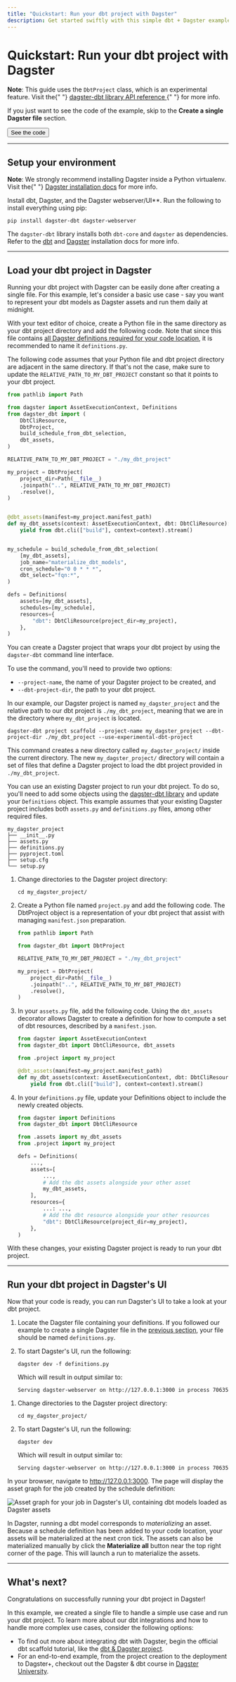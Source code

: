 ```yaml
---
title: "Quickstart: Run your dbt project with Dagster"
description: Get started swiftly with this simple dbt + Dagster example.
---
```


# Quickstart: Run your dbt project with Dagster

<Note>
  <strong>Note</strong>: This guide uses the <code>DbtProject</code> class,
  which is an experimental feature. Visit the{" "}
  <a href="/\_apidocs/libraries/dagster-dbt">
    dagster-dbt library API reference
  </a>{" "}
  for more info.
</Note>

If you just want to see the code of the example, skip to the **Create a single Dagster file** section.

<div className="w-full inline-flex flex-col space-y-2 md:space-y-0 md:flex-row md:space-x-4">
  <Button link="#load-your-dbt-project-in-dagster">See the code</Button>
</div>

---

## Setup your environment

<Note>
  <strong>Note</strong>: We strongly recommend installing Dagster inside a
  Python virtualenv. Visit the{" "}
  <a href="/getting-started/install">Dagster installation docs</a> for more
  info.
</Note>

Install dbt, Dagster, and the Dagster webserver/UI\*\*. Run the following to install everything using pip:

```shell
pip install dagster-dbt dagster-webserver
```

The `dagster-dbt` library installs both `dbt-core` and `dagster` as dependencies. Refer to the [dbt](https://docs.getdbt.com/dbt-cli/install/overview) and [Dagster](/getting-started/install) installation docs for more info.

---

## Load your dbt project in Dagster

<TabGroup>
<TabItem name="Option 1: Create a single Dagster file">

Running your dbt project with Dagster can be easily done after creating a single file. For this example, let's consider a basic use case - say you want to represent your dbt models as Dagster assets and run them daily at midnight.

With your text editor of choice, create a Python file in the same directory as your dbt project directory and add the following code. Note that since this file contains [all Dagster definitions required for your code location](/concepts/code-locations), it is recommended to name it `definitions.py`.

The following code assumes that your Python file and dbt project directory are adjacent in the same directory. If that's not the case, make sure to update the `RELATIVE_PATH_TO_MY_DBT_PROJECT` constant so that it points to your dbt project.

```python file=/integrations/dbt/quickstart.py startafter=start_example endbefore=end_example
from pathlib import Path

from dagster import AssetExecutionContext, Definitions
from dagster_dbt import (
    DbtCliResource,
    DbtProject,
    build_schedule_from_dbt_selection,
    dbt_assets,
)

RELATIVE_PATH_TO_MY_DBT_PROJECT = "./my_dbt_project"

my_project = DbtProject(
    project_dir=Path(__file__)
    .joinpath("..", RELATIVE_PATH_TO_MY_DBT_PROJECT)
    .resolve(),
)


@dbt_assets(manifest=my_project.manifest_path)
def my_dbt_assets(context: AssetExecutionContext, dbt: DbtCliResource):
    yield from dbt.cli(["build"], context=context).stream()


my_schedule = build_schedule_from_dbt_selection(
    [my_dbt_assets],
    job_name="materialize_dbt_models",
    cron_schedule="0 0 * * *",
    dbt_select="fqn:*",
)

defs = Definitions(
    assets=[my_dbt_assets],
    schedules=[my_schedule],
    resources={
        "dbt": DbtCliResource(project_dir=my_project),
    },
)
```

</TabItem>
<TabItem name="Option 2: Create a new Dagster project">

You can create a Dagster project that wraps your dbt project by using the `dagster-dbt` command line interface.

To use the command, you'll need to provide two options:

- `--project-name`, the name of your Dagster project to be created, and
- `--dbt-project-dir`, the path to your dbt project.

In our example, our Dagster project is named `my_dagster_project` and the relative path to our dbt project is `./my_dbt_project`, meaning that we are in the directory where `my_dbt_project` is located.

```shell
dagster-dbt project scaffold --project-name my_dagster_project --dbt-project-dir ./my_dbt_project --use-experimental-dbt-project
```

This command creates a new directory called `my_dagster_project/` inside the current directory. The new `my_dagster_project/` directory will contain a set of files that define a Dagster project to load the dbt project provided in `./my_dbt_project`.

</TabItem>
<TabItem name="Option 3: Use an existing Dagster project">

You can use an existing Dagster project to run your dbt project. To do so, you'll need to add some objects using the [dagster-dbt library](/\_apidocs/libraries/dagster-dbt) and update your `Definitions` object. This example assumes that your existing Dagster project includes both `assets.py` and `definitions.py` files, among other required files.

```shell
my_dagster_project
├── __init__.py
├── assets.py
├── definitions.py
├── pyproject.toml
├── setup.cfg
└── setup.py
```

1. Change directories to the Dagster project directory:

   ```shell
   cd my_dagster_project/
   ```

2. Create a Python file named `project.py` and add the following code. The DbtProject object is a representation of your dbt project that assist with managing `manifest.json` preparation.

   ```python file=/integrations/dbt/quickstart.py startafter=start_dbt_project_example endbefore=end_dbt_project_example
   from pathlib import Path

   from dagster_dbt import DbtProject

   RELATIVE_PATH_TO_MY_DBT_PROJECT = "./my_dbt_project"

   my_project = DbtProject(
       project_dir=Path(__file__)
       .joinpath("..", RELATIVE_PATH_TO_MY_DBT_PROJECT)
       .resolve(),
   )
   ```

3. In your `assets.py` file, add the following code. Using the `dbt_assets` decorator allows Dagster to create a definition for how to compute a set of dbt resources, described by a `manifest.json`.

   ```python file=/integrations/dbt/quickstart.py startafter=start_dbt_assets_example endbefore=end_dbt_assets_example
   from dagster import AssetExecutionContext
   from dagster_dbt import DbtCliResource, dbt_assets

   from .project import my_project

   @dbt_assets(manifest=my_project.manifest_path)
   def my_dbt_assets(context: AssetExecutionContext, dbt: DbtCliResource):
       yield from dbt.cli(["build"], context=context).stream()
   ```

4. In your `definitions.py` file, update your Definitions object to include the newly created objects.

   ```python file=/integrations/dbt/quickstart.py startafter=start_dbt_definitions_example endbefore=end_dbt_definitions_example
   from dagster import Definitions
   from dagster_dbt import DbtCliResource

   from .assets import my_dbt_assets
   from .project import my_project

   defs = Definitions(
       ...,
       assets=[
           ...,
           # Add the dbt assets alongside your other asset
           my_dbt_assets,
       ],
       resources={
           ...: ...,
           # Add the dbt resource alongside your other resources
           "dbt": DbtCliResource(project_dir=my_project),
       },
   )
   ```

With these changes, your existing Dagster project is ready to run your dbt project.

</TabItem>
</TabGroup>

---

## Run your dbt project in Dagster's UI

Now that your code is ready, you can run Dagster's UI to take a look at your dbt project.

<TabGroup>
<TabItem name="Option 1: From a Dagster file">

1. Locate the Dagster file containing your definitions. If you followed our example to create a single Dagster file in the [previous section](#load-your-dbt-project-in-dagster), your file should be named `definitions.py`.

2. To start Dagster's UI, run the following:

   ```shell
   dagster dev -f definitions.py
   ```

   Which will result in output similar to:

   ```shell
   Serving dagster-webserver on http://127.0.0.1:3000 in process 70635
   ```

</TabItem>
<TabItem name="Option 2: From a Dagster project">

1. Change directories to the Dagster project directory:

   ```shell
   cd my_dagster_project/
   ```

2. To start Dagster's UI, run the following:

   ```shell
   dagster dev
   ```

   Which will result in output similar to:

   ```shell
   Serving dagster-webserver on http://127.0.0.1:3000 in process 70635
   ```

</TabItem>
</TabGroup>

In your browser, navigate to <http://127.0.0.1:3000>. The page will display the asset graph for the job created by the schedule definition:

<!--
![Asset graph for your job in Dagster's UI, containing dbt models loaded as Dagster assets](/images/integrations/dbt/quickstart/asset_graph.png)
-->

<Image
alt="Asset graph for your job in Dagster's UI, containing dbt models loaded as Dagster assets"
src="/images/integrations/dbt/quickstart/asset_graph.png"
width={2688}
height={1680}
/>

In Dagster, running a dbt model corresponds to _materializing_ an asset. Because a schedule definition has been added to your code location, your assets will be materialized at the next cron tick. The assets can also be materialized manually by click the **Materialize all** button near the top right corner of the page. This will launch a run to materialize the assets.

---

## What's next?

Congratulations on successfully running your dbt project in Dagster!

In this example, we created a single file to handle a simple use case and run your dbt project. To learn more about our dbt integrations and how to handle more complex use cases, consider the following options:

- To find out more about integrating dbt with Dagster, begin the official dbt scaffold tutorial, like the [dbt & Dagster project](/integrations/dbt/using-dbt-with-dagster).
- For an end-to-end example, from the project creation to the deployment to Dagster+, checkout out the Dagster & dbt course in [Dagster University](https://courses.dagster.io).
